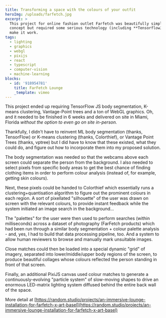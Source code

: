 ```yaml
---
title: Transforming a space with the colours of your outfit
heroImg: /uploads/farfetch.jpg
excerpt: >
  This project for online fashion outlet Farfetch was beautifully simple in its
  concept but required some serious technology (including **TensorflowJS**) to
  make it work.
tags:
  - lighting
  - graphics
  - webgl
  - pixijs
  - react
  - typescript
  - computer-vision
  - machine-learning
blocks:
  - id: '918954781'
    title: FarFetch Lounge
    _template: vimeo
---
```


This project ended up requiring TensorFlow JS body segmentation, K-means clustering, Vantage-Point trees and a ton of WebGL graphics. Oh, and it needed to be finished in 6 weeks and delivered on site in Miami, Florida *without the option to even go on site in-person.*

Thankfully, I didn't have to reinvent ML body segmentation (thanks, TensorFlow) or K-means clustering (thanks, Colorthief), or Vantage Point Trees (thanks, vptree) but I did have to know that these existed, what they could do, and figure out how to incorporate them into my proposed solution.

The body segmentation was needed so that the webcams above each screen could separate the person from the background. I also needed to select pixels from specific body areas to get the best chance of finding clothing items in order to perform colour analysis (instead of, for example, getting skin colours).

Next, these pixels could be handed to Colorthief which essentially runs a clustering+quantisation algorithm to figure out the prominent colours in each region. A sort of pixellated "silhouette" of the user was drawn on screen with the relevant colours, to provide instant feedback while the system initiated an image search in the background...

The "palettes" for the user were then used to perform searches (within milliseconds) across a dataset of photography (FarFetch products) which had been run through a similar body segmentation + colour palette analysis - and, yes, I had to build that data processing pipeline, too. And a system to allow human reviewers to browse and manually mark unsuitable images.

Close matches could then be loaded into a special dynamic "grid" of imagery, separated into lower/middle/upper body regions of the screen, to produce beautiful collages whose colours reflected the person standing in front of that screen.

Finally, an additional PixiJS canvas used colour matches to generate a continuously-evolving "particle system" of slow-moving shapes to drive an enormous LED-matrix lighting system diffused behind the entire back wall of the space.

More detail at [https://random.studio/projects/an-immersive-lounge-installation-for-farfetch-x-art-basel](https://random.studio/projects/an-immersive-lounge-installation-for-farfetch-x-art-basel)
